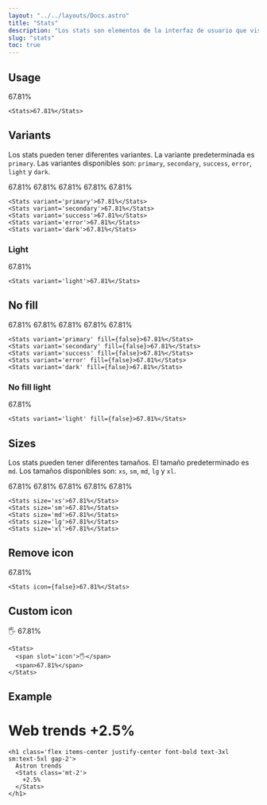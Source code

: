 ```yaml
---
layout: "../../layouts/Docs.astro"
title: "Stats"
description: "Los stats son elementos de la interfaz de usuario que visualizar datos numericos. Típicamente aparecen en graficos, pero también se pueden colocar en barras de herramientas, barras de título y paneles."
slug: "stats"
toc: true
---
```


## Usage

<Example>
  <Stats>67.81%</Stats>
</Example>

```astro
<Stats>67.81%</Stats>
```

## Variants

Los stats pueden tener diferentes variantes. La variante predeterminada es `primary`. Las variantes disponibles son: `primary`, `secondary`, `success`, `error`, `light` y `dark`.

<Example>
<div class="flex items-center gap-4 flex-wrap">
  <Stats variant='primary'>67.81%</Stats>
  <Stats variant='secondary'>67.81%</Stats>
  <Stats variant='success'>67.81%</Stats>
  <Stats variant='error'>67.81%</Stats>
  <Stats variant='dark'>67.81%</Stats>
</div>
</Example>

```astro
<Stats variant='primary'>67.81%</Stats>
<Stats variant='secondary'>67.81%</Stats>
<Stats variant='success'>67.81%</Stats>
<Stats variant='error'>67.81%</Stats>
<Stats variant='dark'>67.81%</Stats>
```

### Light

<Example isDark>
  <Stats variant='light'>67.81%</Stats>
</Example>

```astro
<Stats variant='light'>67.81%</Stats>
```

## No fill

<Example>
  <div class="flex items-center gap-4 flex-wrap">
    <Stats variant='primary' fill={false}>67.81%</Stats>
    <Stats variant='secondary' fill={false}>67.81%</Stats>
    <Stats variant='success' fill={false}>67.81%</Stats>
    <Stats variant='error' fill={false}>67.81%</Stats>
    <Stats variant='dark' fill={false}>67.81%</Stats>
  </div>
</Example>

```astro
<Stats variant='primary' fill={false}>67.81%</Stats>
<Stats variant='secondary' fill={false}>67.81%</Stats>
<Stats variant='success' fill={false}>67.81%</Stats>
<Stats variant='error' fill={false}>67.81%</Stats>
<Stats variant='dark' fill={false}>67.81%</Stats>
```

### No fill light

<Example isDark>
  <Stats variant='light' fill={false}>67.81%</Stats>
</Example>

```astro
<Stats variant='light' fill={false}>67.81%</Stats>
```

## Sizes

Los stats pueden tener diferentes tamaños. El tamaño predeterminado es `md`. Los tamaños disponibles son: `xs`, `sm`, `md`, `lg` y `xl`.

<Example>
  <div class="flex items-center gap-4 flex-wrap">
    <Stats size='xs'>67.81%</Stats>
    <Stats size='sm'>67.81%</Stats>
    <Stats size='md'>67.81%</Stats>
    <Stats size='lg'>67.81%</Stats>
    <Stats size='xl'>67.81%</Stats>
  </div>
</Example>

```astro
<Stats size='xs'>67.81%</Stats>
<Stats size='sm'>67.81%</Stats>
<Stats size='md'>67.81%</Stats>
<Stats size='lg'>67.81%</Stats>
<Stats size='xl'>67.81%</Stats>
```

## Remove icon

<Example>
  <div class="flex items-center gap-4 flex-wrap">
    <Stats icon={false}>67.81%</Stats>
  </div>
</Example>

```astro
<Stats icon={false}>67.81%</Stats>
```

## Custom icon

<Example>
  <div class="flex items-center gap-4 flex-wrap">
    <Stats>
      <span slot='icon'>🖐️</span>
      <span>67.81%</span>
    </Stats>
  </div>
</Example>

```astro
<Stats>
  <span slot='icon'>🖐️</span>
  <span>67.81%</span>
</Stats>
```

## Example

<Example>
<h1 class='flex items-center justify-center font-bold text-3xl sm:text-5xl gap-2'><span>Web trends</span> <Stats class='mt-2'>+2.5%</Stats></h1>
</Example>

```astro
<h1 class='flex items-center justify-center font-bold text-3xl sm:text-5xl gap-2'>
  Astron trends 
  <Stats class='mt-2'>
    +2.5%
  </Stats>
</h1>
```
